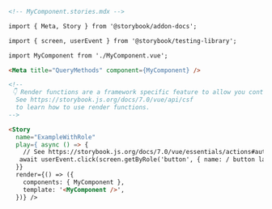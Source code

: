 ```md
<!-- MyComponent.stories.mdx -->

import { Meta, Story } from '@storybook/addon-docs';

import { screen, userEvent } from '@storybook/testing-library';

import MyComponent from './MyComponent.vue';

<Meta title="QueryMethods" component={MyComponent} />

<!--
 👇 Render functions are a framework specific feature to allow you control on how the component renders.
  See https://storybook.js.org/docs/7.0/vue/api/csf
  to learn how to use render functions.
-->

<Story 
  name="ExampleWithRole"
  play={ async () => {
    // See https://storybook.js.org/docs/7.0/vue/essentials/actions#automatically-matching-args to learn how to setup logging in the Actions panel
   await userEvent.click(screen.getByRole('button', { name: / button label/i }));
  }}
  render={() => ({
    components: { MyComponent },
    template: '<MyComponent />',
  })} />
```